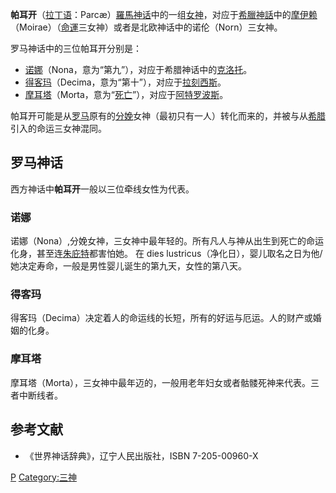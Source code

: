 '''帕耳开'''（[[拉丁语|拉丁语]]：Parcæ）[[羅馬神话|羅馬神话]]中的一组[[女神|女神]]，对应于[[希臘神話|希臘神話]]中的[[摩伊赖|摩伊赖]]（Moirae）（[[命運|命運]]三女神）或者是北欧神话中的诺伦（Norn）三女神。

罗马神话中的三位帕耳开分别是：
* [[诺娜|诺娜]]（Nona，意为“第九”），对应于希腊神话中的[[克洛托|克洛托]]。
* [[得客玛|得客玛]]（Decima，意为“第十”），对应于[[拉刻西斯|拉刻西斯]]。
* [[摩耳塔|摩耳塔]]（Morta，意为“[[死亡|死亡]]”），对应于[[阿特罗波斯|阿特罗波斯]]。

帕耳开可能是从[[古罗马|罗马]]原有的[[分娩|分娩]]女神（最初只有一人）转化而来的，并被与从[[希腊|希腊]]引入的命运三女神混同。

==罗马神话==
西方神话中'''帕耳开'''一般以三位牵线女性为代表。

===诺娜===
诺娜（Nona）,分娩女神，三女神中最年轻的。所有凡人与神从出生到死亡的命运化身，甚至连[[朱庇特|朱庇特]]都害怕她。
在 dies lustricus（净化日），婴儿取名之日为他/她决定寿命，一般是男性婴儿诞生的第九天，女性的第八天。

===得客玛===
得客玛（Decima）决定着人的命运线的长短，所有的好运与厄运。人的财产或婚姻的化身。

===摩耳塔===
摩耳塔（Morta），三女神中最年迈的，一般用老年妇女或者骷髅死神来代表。三者中断线者。

== 参考文献 ==
* 《世界神话辞典》，辽宁人民出版社，ISBN 7-205-00960-X

{{罗马神话}}
{{Authority control}}
[[Category:罗马神祇|P]]
[[Category:三神|Category:三神]]
